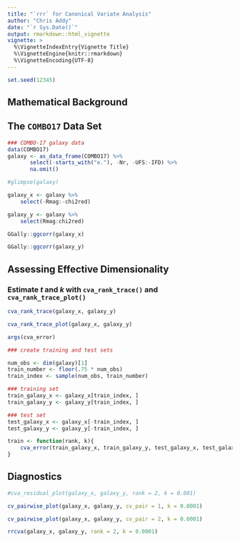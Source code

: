 ```yaml
---
title: "`rrr` for Canonical Variate Analysis"
author: "Chris Addy"
date: "`r Sys.Date()`"
output: rmarkdown::html_vignette
vignette: >
  %\VignetteIndexEntry{Vignette Title}
  %\VignetteEngine{knitr::rmarkdown}
  %\VignetteEncoding{UTF-8}
---
```

 
```r
set.seed(12345)
```

## Mathematical Background

## The `COMBO17` Data Set

```r
### COMBO-17 galaxy data
data(COMBO17)
galaxy <- as_data_frame(COMBO17) %>%
       select(-starts_with("e."), -Nr, -UFS:-IFD) %>%
       na.omit()

#glimpse(galaxy)
```

```r
galaxy_x <- galaxy %>%
	select(-Rmag:-chi2red)

galaxy_y <- galaxy %>%
	select(Rmag:chi2red)
```

```r
GGally::ggcorr(galaxy_x)
```

```r
GGally::ggcorr(galaxy_y)
```

## Assessing Effective Dimensionality

### Estimate $t$ and $k$ with `cva_rank_trace()` and `cva_rank_trace_plot()`

```r
cva_rank_trace(galaxy_x, galaxy_y)
```

```r
cva_rank_trace_plot(galaxy_x, galaxy_y)
```

```r
args(cva_error)
```

```r
### create training and test sets

num_obs <- dim(galaxy)[1]
train_number <- floor(.75 * num_obs)
train_index <- sample(num_obs, train_number)

### training set
train_galaxy_x <- galaxy_x[train_index, ]
train_galaxy_y <- galaxy_y[train_index, ]

### test set
test_galaxy_x <- galaxy_x[-train_index, ]
test_galaxy_y <- galaxy_y[-train_index, ]
```

```r
train <- function(rank, k){
	cva_error(train_galaxy_x, train_galaxy_y, test_galaxy_x, test_galaxy_y, rank, type = "cov", k)
}
```

## Diagnostics

```r
#cva_residual_plot(galaxy_x, galaxy_y, rank = 2, k = 0.001)
```

```r
cv_pairwise_plot(galaxy_x, galaxy_y, cv_pair = 1, k = 0.0001)

cv_pairwise_plot(galaxy_x, galaxy_y, cv_pair = 2, k = 0.0001)
```

```r
rrcva(galaxy_x, galaxy_y, rank = 2, k = 0.0001)
```